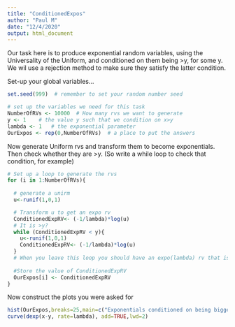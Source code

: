 ```yaml
---
title: "ConditionedExpos"
author: "Paul M"
date: "12/4/2020"
output: html_document
---
```


Our task here is to produce exponential random variables, using the Universality of the Uniform, and conditioned on them being >y, for some y. We wil use a rejection method to make sure they satisfy the latter condition.

Set-up your global variables...
```r
set.seed(999)  # remember to set your random number seed

# set up the variables we need for this task
NumberOfRVs <- 10000  # How many rvs we want to generate
y <- 1    # the value y such that we condition on x>y
lambda <- 1   # the exponential parameter
OurExpos <- rep(0,NumberOfRVs)  # a place to put the answers
```


Now generate Uniform rvs and transform them to become exponentials. Then check whether they are >y.
(So write a while loop to check that condition, for example)
```r
# Set up a loop to generate the rvs
for (i in 1:NumberOfRVs){
  
  # generate a unirm
  u<-runif(1,0,1)

  # Transform u to get an expo rv
  ConditionedExpRV<- (-1/lambda)*log(u)
  # It is >y?
  while (ConditionedExpRV < y){
    u<-runif(1,0,1)
    ConditionedExpRV<- (-1/lambda)*log(u)
  }
  # When you leave this loop you should have an expo(lambda) rv that is >y
  
  #Store the value of ConditionedExpRV
  OurExpos[i] <- ConditionedExpRV
}
```

Now construct the plots you were asked for
```r
hist(OurExpos,breaks=25,main=c("Exponentials conditioned on being bigger than ",y),col="red",prob=TRUE)
curve(dexp(x-y, rate=lambda), add=TRUE,lwd=2)
```
